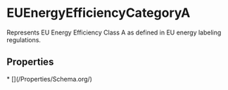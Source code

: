 # EUEnergyEfficiencyCategoryA

Represents EU Energy Efficiency Class A as defined in EU energy labeling regulations.

## Properties

<Grid>
* [](/Properties/Schema.org/)

</Grid>

